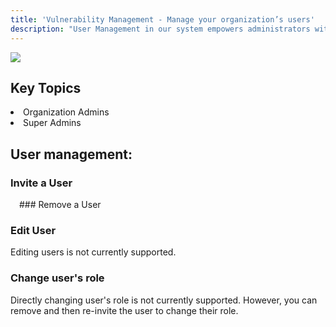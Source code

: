 ```yaml
---
title: 'Vulnerability Management - Manage your organization’s users'
description: "User Management in our system empowers administrators with comprehensive control over user access and roles. Administrators have the authority to invite new users as well as remove users from organzation. To enhance security and tailor access permissions, administrators can assign specific roles to users based on their responsibilities and requirements. This role-based access control ensures that individuals have appropriate privileges, maintaining a secure and organized user environment. With these user management features, administrators can effortlessly oversee the system's user landscape, ensuring smooth operations, and enforcing security best practices."
---
```


<img
  className="hidden dark:block"
  src="/images/csm/40.png"
/>


## Key Topics
<CardGroup cols={2}>
     <Card title="Introduction" icon="readme" href="#">
   
  </Card>
  <Card title="Inviting User" icon="user-plus" href="#invite-a-user">
    
  </Card>
  <Card title="Removing User" icon="user-minus" href="#remove-a-user">
   
  </Card>
  <Card title="Edit User" icon="user-pen" href="#edit-user">
    
  </Card>
</CardGroup>


<Card title="Who can do this?">
  
  <li>Organization Admins</li>
  <li>Super Admins</li>
</Card>

## User management:
### Invite a User

<Steps>
  <Step title="Login to CSM">
  </Step>

  <Step title="Navigate to settings">
    
  </Step>

  <Step title="Click on 'Team' option">
  <img src="/images/csm/41.png" height="10" className="glass rounded-xl"/>
  </Step>

  <Step title="Click on 'Invite team'">
  </Step>

<Step title="Enter the Email address you want the user to log in with and select 'Role' for the user">
  </Step>

  <Step title="Click 'Invite Member' ">
  </Step>
</Steps>
### Remove a User

<Steps>
  <Step title="Login to CSM">
  </Step>

  <Step title="Navigate to settings">
    
  </Step>

  <Step title="Click on 'Team' option">
  </Step>

  <Step title="Click on 'Delete' Icon next to user you want to delete">
  <img src="/images/csm/42.png" height="10" className="glass rounded-xl"/>
  </Step>

  <Step title="Click 'Confirm' on the confirmation dialogue box">
  </Step>
</Steps>

### Edit User

<Warning>Editing users is not currently supported. </Warning>


### Change user's role

<Warning>Directly changing user's role is not currently supported. </Warning>
<Tip>However, you can remove and then re-invite the user to change their role. </Tip>


